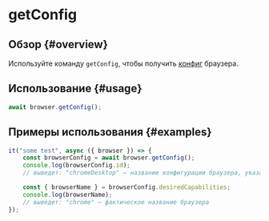 # getConfig

## Обзор {#overview}

Используйте команду `getConfig`, чтобы получить [конфиг][browser-config] браузера.

## Использование {#usage}

```javascript
await browser.getConfig();
```

## Примеры использования {#examples}

```javascript
it("some test", async ({ browser }) => {
    const browserConfig = await browser.getConfig();
    console.log(browserConfig.id);
    // выведет: "chromeDesktop" – название конфигурации браузера, указанное в конфиге

    const { browserName } = browserConfig.desiredCapabilities;
    console.log(browserName);
    // выведет: "chrome" – фактическое название браузера
});
```

[browser-config]: ../../config/browsers#browser_main_settings
